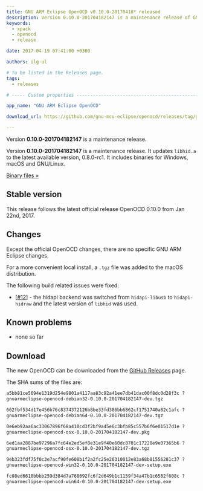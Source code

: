 ```yaml
---
title: GNU ARM Eclipse OpenOCD v0.10.0-20170418* released
description: Version 0.10.0-201704182147 is a maintenance release of GNU ARM Eclipse OpenOCD.
keywords:
  - xpack
  - openocd
  - release

date: 2017-04-19 07:41:00 +0300

authors: ilg-ul

# To be listed in the Releases page.
tags:
  - releases

# ----- Custom properties -----------------------------------------------------

app_name: "GNU ARM Eclipse OpenOCD"

download_url: https://github.com/gnu-mcu-eclipse/openocd/releases/tag/gae-0.10.0-20170418/

---
```


<head><title>{frontMatter.title}</title></head>
<head><meta property="og:title" content={frontMatter.title} /></head>

Version **0.10.0-201704182147** is a maintenance release.

<!-- truncate -->

Version **0.10.0-201704182147** is a maintenance release. It updates `libhid.a` to the latest available version, 0.8.0-rc1. It includes binaries for Windows, macOS and GNU/Linux.

<!-- truncate -->

<p><a href={frontMatter.download_url}>Binary files »</a></p>

## Stable version

This release follows the latest official release OpenOCD 0.10.0 from Jan 22nd, 2017.

## Changes

Except the official OpenOCD changes, there are no specific GNU ARM Eclipse changes.

For a more convenient local install, a `.tgz` file was added to the macOS distribution.

The following build related issues were fixed:

- [[#12](https://github.com/gnu-mcu-eclipse/openocd/issues/12)] - the hidapi backend was switched from `hidapi-libusb` to `hidapi-hidraw` and the latest version of `libhid` was used.

## Known problems

* none so far

## Download

The new OpenOCD can be downloaded from the <a href={frontMatter.download_url}>GitHub Releases</a> page.

The SHA sums of the files are:

```txt
a5bb81ce5694e1319d254e9801a4117aa83c92a41ee7db41dac00f8dc0d28f3c ?
gnuarmeclipse-openocd-debian32-0.10.0-201704182147-dev.tgz

662fbf534d17e456b76c8374372126b8be33fd386bb6862cf1751740a82c1afc ?
gnuarmeclipse-openocd-debian64-0.10.0-201704182147-dev.tgz

0e6eb92aa6ac33067896f68a410cd3f2bf9a45e6c3bfb85c557b6f6e01517d1e ?
gnuarmeclipse-openocd-osx-0.10.0-201704182147-dev.pkg

6ed1aa2887be97296a7fc64e2ed5ef8e31e9f40e60dc8701c17228e9e07365b6 ?
gnuarmeclipse-openocd-osx-0.10.0-201704182147-dev.tgz

9eb323fdf75f0c3e7acf90fe608b1f2a2fc25e26310012e83a68b81556281c37 ?
gnuarmeclipse-openocd-win32-0.10.0-201704182147-dev-setup.exe

fc08ed6610bbbb259d384d7a768692fc6f2d649b1c1159f34a47b1c6582f608c ?
gnuarmeclipse-openocd-win64-0.10.0-201704182147-dev-setup.exe
```
